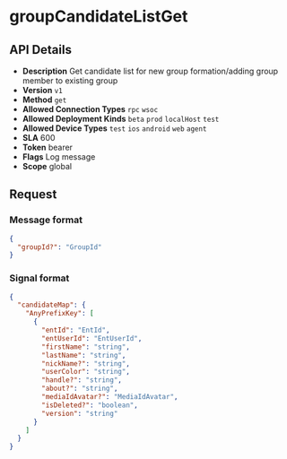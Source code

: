 # groupCandidateListGet

## API Details

- **Description** Get candidate list for new group formation/adding group member to existing group
- **Version** `v1`
- **Method** `get`
- **Allowed Connection Types** `rpc` `wsoc` 
- **Allowed Deployment Kinds** `beta` `prod` `localHost` `test` 
- **Allowed Device Types** `test` `ios` `android` `web` `agent` 
- **SLA** 600
- **Token** bearer
- **Flags** Log message
- **Scope** global


## Request

### Message format

```json
{
  "groupId?": "GroupId"
}
```

### Signal format

```json
{
  "candidateMap": {
    "AnyPrefixKey": [
      {
        "entId": "EntId",
        "entUserId": "EntUserId",
        "firstName": "string",
        "lastName": "string",
        "nickName?": "string",
        "userColor": "string",
        "handle?": "string",
        "about?": "string",
        "mediaIdAvatar?": "MediaIdAvatar",
        "isDeleted?": "boolean",
        "version": "string"
      }
    ]
  }
}
```


